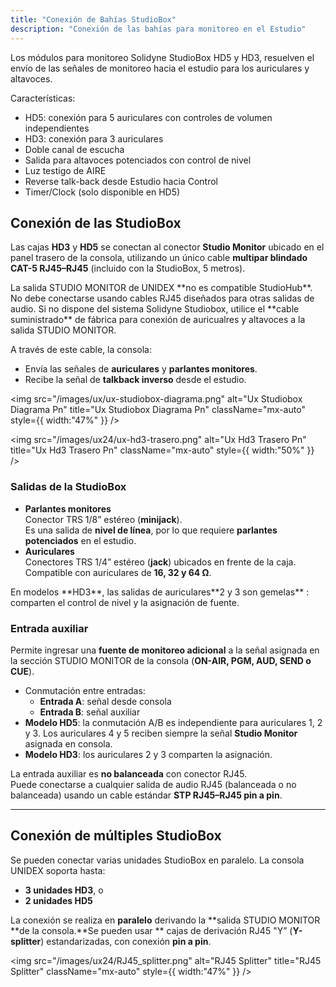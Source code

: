 ```yaml
---
title: "Conexión de Bahías StudioBox"
description: "Conexión de las bahías para monitoreo en el Estudio"
---
```


Los módulos para monitoreo Solidyne StudioBox HD5 y HD3, resuelven el envío de las señales de monitoreo hacia el estudio para los auriculares y altavoces.

Características:

- HD5: conexión para 5 auriculares con controles de volumen independientes
- HD3: conexión para 3 auriculares
- Doble canal de escucha
- Salida para altavoces potenciados con control de nivel
- Luz testigo de AIRE
- Reverse talk-back desde Estudio hacia Control
- Timer/Clock (solo disponible en HD5)

## Conexión de las StudioBox

Las cajas **HD3** y **HD5** se conectan al conector **Studio Monitor** ubicado en el panel trasero de la consola, utilizando un único cable **multipar blindado CAT-5 RJ45–RJ45** (incluido con la StudioBox, 5 metros).

<Danger>
  La salida STUDIO MONITOR de UNIDEX **no es compatible StudioHub**. No debe conectarse usando cables RJ45 diseñados para otras salidas de audio. Si no dispone del sistema Solidyne Studiobox, utilice el **cable suministrado** de fábrica para conexión de auricualres y altavoces a la salida STUDIO MONITOR.
</Danger>

A través de este cable, la consola:

- Envía las señales de **auriculares** y **parlantes monitores**.
- Recibe la señal de **talkback inverso** desde el estudio.

<img
  src="/images/ux/ux-studiobox-diagrama.png"
  alt="Ux Studiobox Diagrama Pn"
  title="Ux Studiobox Diagrama Pn"
  className="mx-auto"
  style={{ width:"47%" }}
/>

<img
  src="/images/ux24/ux-hd3-trasero.png"
  alt="Ux Hd3 Trasero Pn"
  title="Ux Hd3 Trasero Pn"
  className="mx-auto"
  style={{ width:"50%" }}
/>

### Salidas de la StudioBox

- **Parlantes monitores**\
  Conector TRS 1/8” estéreo (**minijack**).\
  Es una salida de **nivel de línea**, por lo que requiere **parlantes potenciados** en el estudio.
- **Auriculares**\
  Conectores TRS 1/4” estéreo (**jack**) ubicados en frente de la caja.\
  Compatible con auriculares de **16, 32 y 64 Ω**.

<Note>
  En modelos **HD3**, las salidas de auriculares**2 y 3 son gemelas** : comparten el control de nivel y la asignación de fuente.
</Note>

### Entrada auxiliar

Permite ingresar una **fuente de monitoreo adicional** a la señal asignada en la sección STUDIO MONITOR de la consola (**ON-AIR, PGM, AUD, SEND o CUE**).

- Conmutación entre entradas:
  - **Entrada A**: señal desde consola
  - **Entrada B**: señal auxiliar
- **Modelo HD5**: la conmutación A/B es independiente para auriculares 1, 2 y 3. Los auriculares 4 y 5 reciben siempre la señal **Studio Monitor** asignada en consola.
- **Modelo HD3**: los auriculares 2 y 3 comparten la asignación.

La entrada auxiliar es **no balanceada** con conector RJ45.\
Puede conectarse a cualquier salida de audio RJ45 (balanceada o no balanceada) usando un cable estándar **STP RJ45–RJ45 pin a pin**.

---

## Conexión de múltiples StudioBox

Se pueden conectar varias unidades StudioBox en paralelo. La consola UNIDEX soporta hasta:

- **3 unidades HD3**, o
- **2 unidades HD5**

La conexión se realiza en **paralelo** derivando la \*\*salida STUDIO MONITOR \*\*de la consola.\*\*Se pueden usar \*\* cajas de derivación RJ45 "Y” (**Y-splitter**) estandarizadas, con conexión **pin a pin**.

<img
  src="/images/ux24/RJ45_splitter.png"
  alt="RJ45 Splitter"
  title="RJ45 Splitter"
  className="mx-auto"
  style={{ width:"47%" }}
/>